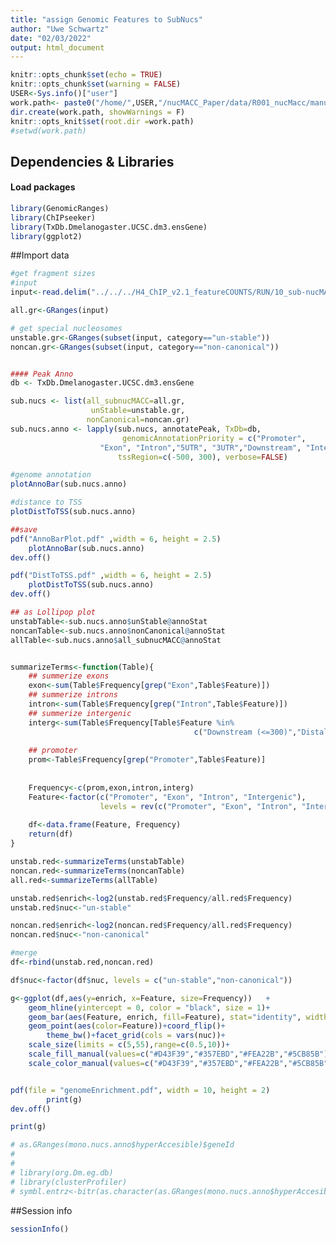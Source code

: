 ```yaml
---
title: "assign Genomic Features to SubNucs"
author: "Uwe Schwartz"
date: "02/03/2022"
output: html_document
---
```


```r
knitr::opts_chunk$set(echo = TRUE)
knitr::opts_chunk$set(warning = FALSE)
USER<-Sys.info()["user"]
work.path<- paste0("/home/",USER,"/nucMACC_Paper/data/R001_nucMacc/manuscript_figures/Fig3/genomicFeatures/")
dir.create(work.path, showWarnings = F)
knitr::opts_knit$set(root.dir =work.path)
#setwd(work.path)
```

## Dependencies & Libraries

#### Load packages
```r
library(GenomicRanges)
library(ChIPseeker)
library(TxDb.Dmelanogaster.UCSC.dm3.ensGene)
library(ggplot2)
```

##Import data

```r
#get fragment sizes
#input
input<-read.delim("../../../H4_ChIP_v2.1_featureCOUNTS/RUN/10_sub-nucMACC/sub-nucMACC_result_table.tsv")

all.gr<-GRanges(input)

# get special nucleosomes
unstable.gr<-GRanges(subset(input, category=="un-stable"))
noncan.gr<-GRanges(subset(input, category=="non-canonical"))


#### Peak Anno
db <- TxDb.Dmelanogaster.UCSC.dm3.ensGene

sub.nucs <- list(all_subnucMACC=all.gr,
                  unStable=unstable.gr,
                 nonCanonical=noncan.gr)
sub.nucs.anno <- lapply(sub.nucs, annotatePeak, TxDb=db, 
                         genomicAnnotationPriority = c("Promoter", 
                    "Exon", "Intron","5UTR", "3UTR","Downstream", "Intergenic"),
                        tssRegion=c(-500, 300), verbose=FALSE)

#genome annotation
plotAnnoBar(sub.nucs.anno)

#distance to TSS
plotDistToTSS(sub.nucs.anno)

##save
pdf("AnnoBarPlot.pdf" ,width = 6, height = 2.5)
    plotAnnoBar(sub.nucs.anno)
dev.off()

pdf("DistToTSS.pdf" ,width = 6, height = 2.5)
    plotDistToTSS(sub.nucs.anno)
dev.off()

## as Lollipop plot
unstabTable<-sub.nucs.anno$unStable@annoStat
noncanTable<-sub.nucs.anno$nonCanonical@annoStat
allTable<-sub.nucs.anno$all_subnucMACC@annoStat


summarizeTerms<-function(Table){
    ## summerize exons
    exon<-sum(Table$Frequency[grep("Exon",Table$Feature)])
    ## summerize introns
    intron<-sum(Table$Frequency[grep("Intron",Table$Feature)])
    ## summerize intergenic
    interg<-sum(Table$Frequency[Table$Feature %in% 
                                         c("Downstream (<=300)","Distal Intergenic")])
    
    ## promoter
    prom<-Table$Frequency[grep("Promoter",Table$Feature)]
    
    
    Frequency<-c(prom,exon,intron,interg)
    Feature<-factor(c("Promoter", "Exon", "Intron", "Intergenic"),
                    levels = rev(c("Promoter", "Exon", "Intron", "Intergenic")))
    
    df<-data.frame(Feature, Frequency)
    return(df)
}

unstab.red<-summarizeTerms(unstabTable)
noncan.red<-summarizeTerms(noncanTable)
all.red<-summarizeTerms(allTable)

unstab.red$enrich<-log2(unstab.red$Frequency/all.red$Frequency)
unstab.red$nuc<-"un-stable"

noncan.red$enrich<-log2(noncan.red$Frequency/all.red$Frequency)
noncan.red$nuc<-"non-canonical"

#merge
df<-rbind(unstab.red,noncan.red)

df$nuc<-factor(df$nuc, levels = c("un-stable","non-canonical"))

g<-ggplot(df,aes(y=enrich, x=Feature, size=Frequency))   +
    geom_hline(yintercept = 0, color = "black", size = 1)+
    geom_bar(aes(Feature, enrich, fill=Feature), stat="identity", width = 0.1 )+
    geom_point(aes(color=Feature))+coord_flip()+
        theme_bw()+facet_grid(cols = vars(nuc))+
    scale_size(limits = c(5,55),range=c(0.5,10))+
    scale_fill_manual(values=c("#D43F39","#357EBD","#FEA22B","#5CB85B"))+
    scale_color_manual(values=c("#D43F39","#357EBD","#FEA22B","#5CB85B"))


pdf(file = "genomeEnrichment.pdf", width = 10, height = 2)
        print(g)
dev.off()

print(g)

# as.GRanges(mono.nucs.anno$hyperAccesible)$geneId
# 
# 
# library(org.Dm.eg.db)
# library(clusterProfiler)
# symbl.entrz<-bitr(as.character(as.GRanges(mono.nucs.anno$hyperAccesible)$geneId), fromType="ENSEMBL", toType=c("SYMBOL"), OrgDb="org.Dm.eg.db")

```





##Session info
```r
sessionInfo()
```



